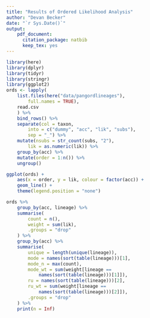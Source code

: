 ```yaml
---
title: "Results of Ordered Likelihood Analysis"
author: "Devan Becker"
date: "`r Sys.Date()`"
output:
    pdf_document:
      citation_package: natbib
      keep_tex: yes
---
```


```r
library(here)
library(dplyr)
library(tidyr)
library(stringr)
library(ggplot2)
ords <- lapply(
    list.files(here("data/pangordlineages"),
        full.names = TRUE),
    read.csv
    ) %>%
    bind_rows() %>%
    separate(col = taxon, 
        into = c("dummy", "acc", "lik", "subs"),
        sep = "_") %>%
    mutate(nsubs = str_count(subs, "2"),
        lik = as.numeric(lik)) %>%
    group_by(acc) %>%
    mutate(order = 1:n()) %>%
    ungroup()

```

```r
ggplot(ords) +
    aes(x = order, y = lik, colour = factor(acc)) + 
    geom_line() +
    theme(legend.position = "none")
```

```r
ords %>%
    group_by(acc, lineage) %>%
    summarise(
        count = n(),
        weight = sum(lik),
        .groups = "drop"
    ) %>%
    group_by(acc) %>%
    summarise(
        unique = length(unique(lineage)),
        mode = names(sort(table(lineage)))[1],
        mode_n = max(count),
        mode_wt = sum(weight[lineage ==
            names(sort(table(lineage)))[1]]),
        ru = names(sort(table(lineage)))[2],
        ru_wt = sum(weight[lineage ==
            names(sort(table(lineage)))[2]]),
        .groups = "drop"
    ) %>%
    print(n = Inf)
```




